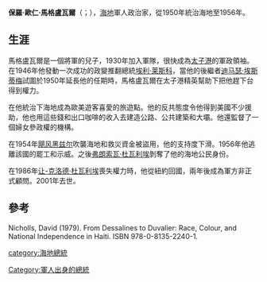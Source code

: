 {{Infobox Officeholder
| name                = 保羅·馬格盧瓦爾<br>Paul Magloire
| image               = Paul Magloire portrait.jpg
| imagesize           =
| smallimage          =
| caption             =
| order               =
| office              = [[海地国家元首列表|第35任]][[海地總統|海地總統]]
| term_start          = 1950年12月6日
| term_end            = 1956年12月12日
| primeminister       =
| predecessor         = [[弗兰克·洛奥|弗兰克·洛奥]]
| successor           = [[約瑟夫·內穆爾·皮埃爾-路易|約瑟夫·內穆爾·皮埃爾-路易]] 
| office2             = 內政部長和國防部長
| term_start2         = 1950年5月12日
| term_end2           = 1950年8月3日
| president2          = [[弗兰克·洛奥|弗兰克·洛奥]]
| predecessor2        = 路易·雷蒙德
| successor2          = 呂克·E·富歇
| office3             = 海地軍政府成員
| term_start3         = 1950年5月10日
| term_end3           = 1950年12月6日
| president3          =[[弗兰克·洛奥|弗兰克·洛奥]]
| office4             = 內政部長和國防部長
| term_start4         = 1946年1月12日
| term_end4           = 1946年8月16日
| president4          = [[弗兰克·洛奥|弗兰克·洛奥]]
| predecessor4        = 韋伊·特博
| successor4          = 喬治·奧諾拉
| office5             = 軍事執行委員會成員
| term_start5         = 1946年1月11日
| term_end5           =1946年8月16日
| president5          =[[弗兰克·洛奥|弗兰克·洛奥]]
|birth_name=保羅·歐仁·馬格盧瓦爾<br>Paul Eugène Magloire
| birth_date          = {{birth date|mf=yes|1907|7|19}}
| birth_place         = {{HTI}}{{le|夸提亞莫林|Quartier Morin}}
| death_date          = {{death date and age|mf=yes|2001|7|12|1907|7|19}}
| death_place         = {{HTI}}[[太子港|太子港]]
| nationality         = {{HTI}}
| party               =
| spouse              = 約萊特·勒孔特（Yolette Leconte）
| relations           =
| children            =
| residence           =
| alma_mater          =
| occupation          = 軍隊（{{le|事業部|Division general}}）
| profession          =
| religion            =
| signature           =
| website             =
| footnotes           =
}}
'''保羅·歐仁·馬格盧瓦爾'''（{{lang-fr|Paul Eugène Magloire}}；{{bd|1907年|7月19日|2001年|7月12日}}），[[海地|海地]]軍人政治家，從1950年統治海地至1956年。

==生涯==
馬格盧瓦爾是一個將軍的兒子，1930年加入軍隊，很快成為[[太子港|太子港]]的軍政領袖。在1946年他發動一次成功的政變推翻總統[[埃利·莱斯科|埃利·莱斯科]]，當他的後繼者[[迪马瑟·埃斯蒂梅|迪马瑟·埃斯蒂梅]]試圖於1950年延長他的任期時，馬格盧瓦爾在太子港精英幫助下把他趕下台得到權力。

在他統治下海地成為歐美遊客喜愛的旅遊點。他的反共態度令他得到美國不少援助，他也用這些錢和出口咖啡的收入去建造公路、公共建築和大壩。他還監督了一個婦女參政權的機構。

在1954年[[飓风黑兹尔|飓风黑兹尔]]吹襲海地和救災資金被盜用，他的支持度下滑。1956年他逃離該國的罷工和示威。之後[[弗朗索瓦·杜瓦利埃|弗朗索瓦·杜瓦利埃]]剝奪了他的海地公民身份。

在1986年[[让-克洛德·杜瓦利埃|让-克洛德·杜瓦利埃]]喪失權力時，他從紐約回國，兩年後成為軍方非正式顧問。2001年去世。

==參考==
Nicholls, David (1979). From Dessalines to Duvalier: Race, Colour, and National Independence in Haiti. ISBN 978-0-8135-2240-1.

{{海地國家元首}}
{{Authority control}}

[[category:海地總統|category:海地總統]]
[[Category:軍人出身的總統|Category:軍人出身的總統]]
